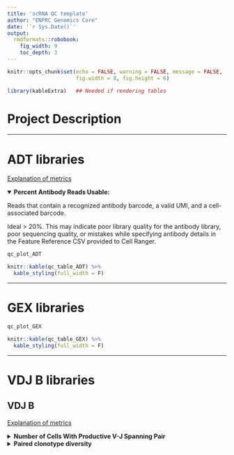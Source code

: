 ```yaml
---
title: 'scRNA QC template'
author: "ENPRC Genomics Core"
date: '`r Sys.Date()`'
output: 
  rmdformats::robobook:
    fig_width: 9
    toc_depth: 3
---
```


```r
knitr::opts_chunk$set(echo = FALSE, warning = FALSE, message = FALSE,
                      fig.width = 8, fig.height = 6) 

library(kableExtra)   ## Needed if rendering tables
```

<!-- This file will not execute by itself. It should be called within the  -->
<!-- runfile to render the final report. You can arrange figures, add explanations, -->
<!-- and do other aesthetic tweaks here. -->

```{=html}
<style type="text/css">
.book .book-body .page-inner {
  max-width: 1600px;
  margin-left: auto;
  margin-right: auto;
}
details > summary {
  display: list-item;
}
</style>
```

# Project Description

***

# ADT libraries

[Explanation of metrics](https://support.10xgenomics.com/single-cell-gene-expression/software/pipelines/latest/output/antibody-metrics)

<details open><summary>**Percent Antibody Reads Usable:**</summary>

Reads that contain a recognized antibody barcode, a valid UMI, and a cell-associated barcode.

Ideal > 20%. This may indicate poor library quality for the antibody library, poor sequencing quality, or mistakes while specifying antibody details in the Feature Reference CSV provided to Cell Ranger.

</details>

```r
qc_plot_ADT
```

```r
knitr::kable(qc_table_ADT) %>%
  kable_styling(full_width = F)
```

***

# GEX libraries

```r
qc_plot_GEX
```

```r
knitr::kable(qc_table_GEX) %>%
  kable_styling(full_width = F)
```

***

# VDJ B libraries

## VDJ B

[Explanation of metrics](https://support.10xgenomics.com/single-cell-vdj/software/pipelines/latest/output/metrics)

<details><summary>**Number of Cells With Productive V-J Spanning Pair**</summary>

[Productive Contigs](https://support.10xgenomics.com/single-cell-vdj/software/pipelines/latest/algorithms/annotation#productive)

A contig is termed productive if the following conditions are met:

* **Full length requirement:** The contig matches the initial part of a V gene. The contig continues on, ultimately matching the terminal part of a J gene.

* **Start requirement:** The initial part of the V matches a start codon on the contig. Note that in the human and mouse reference sequences supplied by 10x Genomics, every V segment begins with a start codon.

* **Nonstop requirement:** There is no stop codon between the V start and the J stop.

* **In-frame requirement:** The J stop minus the V start equals one mod three. This just says that the codons on the V and J segments are in frame.

* **CDR3 requirement:** There is an annotated CDR3 sequence.

* **Structure requirement:** Let VJ denote the sum of the lengths of the V and J segments. Let len denote the J stop minus the V start, measured on the contig. Then VJ - len lies between -25 and +25, except for IGH, which must be between -55 and +25. This condition is imposed to preclude anomalous structure changes that are unlikely to correspond to functional proteins.
</details>

<details><summary>**Paired clonotype diversity**</summary>

Effective diversity of the paired clonotypes, computed as the Inverse Simpson Index of the clonotype frequencies. A value of 1 indicates a minimally diverse sample - only one distinct clonotype was detected. A value equal to the estimated number of cells indicates a maximally diverse sample.

</details>
